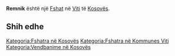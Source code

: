 {{Fshat në Kosovës
 | Emri                = Remnik
| sqi_N_name = Remnik
| sqi_N_FULL_NAME_RO = Remnik
| sqi_N_FULL_NAME_ND_RO = Remnik
| sqi_N_SORT_NAME_RG = REMNIK
| sqi_N_FULL_NAME_RG = Remnik
| sqi_N_FULL_NAME_ND_RG = Remnik
| sqi_V_name = Remniku
| sqi_V_FULL_NAME_RO = Remniku Ribnik
| sqi_V_FULL_NAME_ND_RO = Remniku Ribnik
| sqi_V_SORT_NAME_RG = REMNIKU RIBNIK
| sqi_V_FULL_NAME_RG = Remniku Ribnik
| sqi_V_FULL_NAME_ND_RG = Remniku Ribnik
| srp_N_name = Ribnik
| srp_N_FULL_NAME_RO = Ribnik
| srp_N_FULL_NAME_ND_RO = Ribnik
| srp_N_SORT_NAME_RG = RIBNIK
| srp_N_FULL_NAME_RG = Ribnik
| srp_N_FULL_NAME_ND_RG = Ribnik
| srp_NS_name = Рибник
| srp_NS_FULL_NAME_RO = Рибник
| srp_NS_FULL_NAME_ND_RO = Рибник
| srp_NS_SORT_NAME_RG = РИБНИК
| srp_NS_FULL_NAME_RG = Рибник
| srp_NS_FULL_NAME_ND_RG = Рибник

 | Emri (Rasa dhanore) = 
 | Figura              = 
 | Shteti              = Kosovo
 | Komuna              = Viti
 | Kodi postar         = 
 | Sipërfaqja          = 

 | Popullsia           = 

 | Regj. i popullsisë  = 
 | Dend. e popullsisë  = 
 | Faqja zyrtare       = 
 <!--- Koordinatat ----> 
 | Gjerësia            = 42.36
 | Gjatësia            = 21.442222
 | Lartësia            = 
}}
'''Remnik''' është një [[Fshat]] në [[Viti]] të [[Kosovës]].

<!-- == Gjeografia == -->
<!-- == Historia == -->
<!-- == Demografia == -->
== Shih edhe ==
{{Komuna Viti}}
{{Kosovo-Administrata-Cung}}

[[Kategoria:Fshatra në Kosovës]]
[[Kategoria:Fshatra në Kommunes Viti]]
[[Kategoria:Vendbanime në Kosovës]]